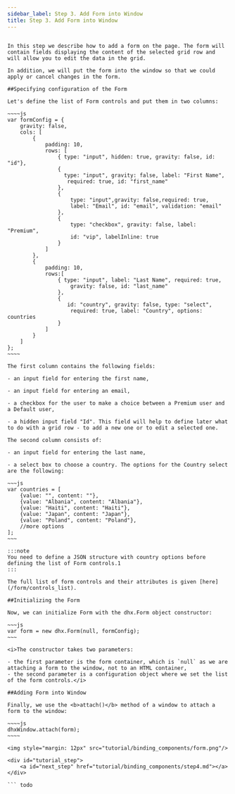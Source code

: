 ```yaml
---
sidebar_label: Step 3. Add Form into Window 
title: Step 3. Add Form into Window 
---
```



          

``` todo

In this step we describe how to add a form on the page. The form will contain fields displaying the content of the selected grid row and will allow you to edit the data in the grid.

In addition, we will put the form into the window so that we could apply or cancel changes in the form.

##Specifying configuration of the Form

Let's define the list of Form controls and put them in two columns:

~~~~js
var formConfig = {
	gravity: false,
    cols: [
    	{
    		padding: 10,
       		rows: [
          		{ type: "input", hidden: true, gravity: false, id: "id"},
          		{
             	  type: "input", gravity: false, label: "First Name",
           	 	   required: true, id: "first_name"
            	},
				{
              		type: "input",gravity: false,required: true,
         			label: "Email", id: "email", validation: "email"
				},
				{
              		type: "checkbox", gravity: false, label: "Premium",
           			id: "vip", labelInline: true 
				}
       		]
        },
        {
        	padding: 10,
        	rows:[
        		{ type: "input", label: "Last Name", required: true,
             		gravity: false, id: "last_name"
                },
            	{
                   id: "country", gravity: false, type: "select",
             		required: true, label: "Country", options: countries
				}
            ]
		}
    ]
};
~~~~

The first column contains the following fields:

- an input field for entering the first name,

- an input field for entering an email,

- a checkbox for the user to make a choice between a Premium user and a Default user,

- a hidden input field "Id". This field will help to define later what to do with a grid row - to add a new one or to edit a selected one.

The second column consists of:

- an input field for entering the last name,

- a select box to choose a country. The options for the Country select are the following:

~~~js
var countries = [
	{value: "", content: ""},
    {value: "Albania", content: "Albania"},
    {value: "Haiti", content: "Haiti"},
    {value: "Japan", content: "Japan"},
    {value: "Poland", content: "Poland"},
    //more options
];
~~~

:::note
You need to define a JSON structure with country options before defining the list of Form controls.1
:::

The full list of form controls and their attributes is given [here](/form/controls_list).

##Initializing the Form

Now, we can initialize Form with the dhx.Form object constructor:

~~~js
var form = new dhx.Form(null, formConfig);
~~~

<i>The constructor takes two parameters:

- the first parameter is the form container, which is `null` as we are attaching a form to the window, not to an HTML container,
- the second parameter is a configuration object where we set the list of the form controls.</i>

##Adding Form into Window

Finally, we use the <b>attach()</b> method of a window to attach a form to the window:

~~~~js
dhxWindow.attach(form);
~~~~ 

<img style="margin: 12px" src="tutorial/binding_components/form.png"/>

<div id="tutorial_step">
    <a id="next_step" href="tutorial/binding_components/step4.md"></a>
</div>

``` todo






